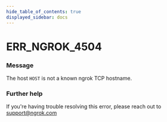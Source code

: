 ```yaml
---
hide_table_of_contents: true
displayed_sidebar: docs
---
```



# ERR_NGROK_4504

### Message

The host `HOST` is not a known ngrok TCP hostname.

<ErrorDetails error="err_ngrok_4504" />

### Further help

If you're having trouble resolving this error, please reach out to [support@ngrok.com](mailto:support@ngrok.com?subject=Help%20with%20ERR_NGROK_4504)
